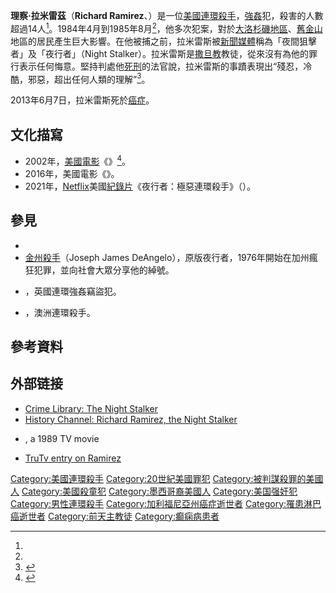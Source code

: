 {{Infobox serial killer
| name = 理察·拉米雷茲
| image = Richard Ramirez 2007.jpg
| caption = 理察·拉米雷茲
| birthname = Ricardo Leyva Muñoz Ramírez
| alias = 夜間狙擊者<br>夜行者<br>惡魔的門徒
| birth_date ={{birth date|1960|2|29}}
| birth_place = {{美國}}[[德克薩斯州|德克薩斯州]][[艾爾帕索_(德克薩斯州)|艾爾帕索]]
| death_date ={{death date and age|2013|6|7|1960|2|29}}
| death_place = [[美國|美國]][[加州|加州]]Greenbrae
| cause = 癌症
| victims = 14人<ref name="McNab2010">{{cite book|author=Chris McNab|title=Serial Killer Timelines: Illustrated Day-By-Day Accounts of the World's Most Gruesome Murders|url=http://books.google.com/books?id=QTAkwM2ni_gC|accessdate=2013-03-23|date=2010-09-01|publisher=Ulysses Press|isbn=978-1-56975-816-8|page=97| language=en}}</ref>
| country = [[美國|美國]]
| states = [[加州|加州]]
| beginyear = 1984年4月10日<ref name=autogenerated1>{{cite news | url=http://articles.latimes.com/2009/oct/23/local/me-richard-ramirez23 | work=Los Angeles Times | first=Ruben | last=Vives | date=2009-10-23 | title=San Francisco police link 'Night Stalker' Richard Ramirez to girl's 1984 slaying | accessdate=2013-09-11 | archive-date=2010-12-31 | archive-url=https://web.archive.org/web/20101231140911/http://articles.latimes.com/2009/oct/23/local/me-richard-ramirez23 | dead-url=no| language=en}}</ref>
| endyear = 1985年8月24日
| apprehended = 1985年8月31日 
| penalty = [[死刑|死刑]]
| conviction  = 
}}

'''理察·拉米雷茲'''（'''Richard Ramirez'''、{{bd|1960年|2月29日|2013年|6月7日|}}）是一位[[美國|美國]][[連環殺手|連環殺手]]，[[強姦|強姦]]犯，殺害的人數超過14人<ref name="McNab2010"></ref>。1984年4月到1985年8月<ref name=autogenerated1></ref>，他多次犯案，對於[[大洛杉磯地區|大洛杉磯地區]]、[[舊金山|舊金山]]地區的居民產生巨大影響。在他被捕之前，拉米雷斯被[[新聞|新聞]][[媒體|媒體]]稱為「夜間狙擊者」及「夜行者」（Night Stalker）。拉米雷斯是[[撒旦教|撒旦教]]教徒，從來沒有為他的罪行表示任何悔意。堅持判處他[[死刑|死刑]]的法官說，拉米雷斯的事蹟表現出“殘忍，冷酷，邪惡，超出任何人類的理解”<ref>{{cite news| title="Night Stalker", mass murderer, dies| first=Greg| last=Botelho| url=http://www.cnn.com/2013/06/07/justice/california-night-stalker-ramirez-dead/index.html?c=&page=3| publisher=CNN| date=2013-06-07| page=3| accessdate=2013-06-08| language=en| archive-date=2017-08-14| archive-url=https://web.archive.org/web/20170814021005/http://www.cnn.com/2013/06/07/justice/california-night-stalker-ramirez-dead/index.html?c=&page=3| dead-url=no}}</ref>。

2013年6月7日，拉米雷斯死於[[癌症|癌症]]。

== 文化描寫 ==
* 2002年，[[美國|美國]][[電影|電影]]《{{le|Nightstalker|Nightstalker (film)}}》<ref>{{Cite web |url=https://allmovie.com/movie/nightstalker-v280300 |title=存档副本 |access-date=2021-01-24 |archive-date=2021-01-30 |archive-url=https://web.archive.org/web/20210130024027/https://www.allmovie.com/movie/nightstalker-v280300 |dead-url=no }}</ref>。
* 2016年，美國電影《{{le|夜襲者|The Night Stalker (2016 film)}}》。
* 2021年，[[Netflix|Netflix]]美國[[紀錄片|紀錄片]]《夜行者：極惡連環殺手》（{{lang|en|Night Stalker: The Hunt For a Serial Killer}}）。

== 參見 ==
* {{le|美國連環殺手列表|List of serial killers in the United States}}
* [[金州殺手|金州殺手]]（Joseph James DeAngelo），原版夜行者，1976年開始在加州瘋狂犯罪，並向社會大眾分享他的綽號。
* {{le|德爾羅伊·格蘭特|Delroy Grant}}，英國連環強姦竊盜犯。
* {{le|傑克·恩特維格|Jack Unterweger}}，澳洲連環殺手。

== 參考資料 ==
{{reflist|colwidth=30em}}

== 外部链接 ==
* [https://web.archive.org/web/20080529015951/http://www.trutv.com/library/crime/serial_killers/notorious/ramirez/terror_1.html Crime Library: The Night Stalker]
* [https://web.archive.org/web/20090609230409/http://www.thehistorychannel.co.uk/site/features/richard_ramirez%3A_the_night_stalker.php History Channel: Richard Ramirez, the Night Stalker]
* {{IMDb title|id=0097825|title=Manhunt: Search for the Night Stalker}}, a 1989 TV movie
* [https://web.archive.org/web/20120301094156/http://www.trutv.com/library/crime/serial_killers/notorious/ramirez/trial_9.html TruTv entry on Ramirez]

{{DEFAULTSORT:Ramirez, Richard}}
[[Category:美國連環殺手|Category:美國連環殺手]]
[[Category:20世紀美國罪犯|Category:20世紀美國罪犯]]
[[Category:被判謀殺罪的美國人|Category:被判謀殺罪的美國人]]
[[Category:美國殺童犯|Category:美國殺童犯]]
[[Category:墨西哥裔美國人|Category:墨西哥裔美國人]]
[[Category:美国强奸犯|Category:美国强奸犯]]
[[Category:男性連環殺手|Category:男性連環殺手]]
[[Category:加利福尼亞州癌症逝世者|Category:加利福尼亞州癌症逝世者]]
[[Category:罹患淋巴癌逝世者|Category:罹患淋巴癌逝世者]]
[[Category:前天主教徒|Category:前天主教徒]]
[[Category:癫痫病患者|Category:癫痫病患者]]